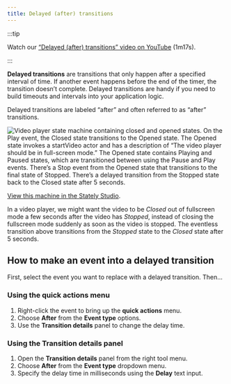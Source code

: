 ```yaml
---
title: Delayed (after) transitions
---
```


:::tip

Watch our [“Delayed (after) transitions” video on YouTube](https://www.youtube.com/watch?v=5RE_eazRhrw&list=PLvWgkXBB3dd4I_l-djWVU2UGPyBgKfnTQ&index=12) (1m17s).

:::

**Delayed transitions** are transitions that only happen after a specified interval of time. If another event happens before the end of the timer, the transition doesn’t complete. Delayed transitions are handy if you need to build timeouts and intervals into your application logic.

Delayed transitions are labeled “after” and often referred to as “after” transitions.

![Video player state machine containing closed and opened states. On the Play event, the Closed state transitions to the Opened state. The Opened state invokes a startVideo actor and has a description of “The video player should be in full-screen mode.” The Opened state contains Playing and Paused states, which are transitioned between using the Pause and Play events. There’s a Stop event from the Opened state that transitions to the final state of Stopped. There’s a delayed transition from the Stopped state back to the Closed state after 5 seconds.](TODO:)

[View this machine in the Stately Studio](https://stately.ai/registry/editor/e13bef2b-bb13-4465-96ac-0bc25340688e?machineId=5671366b-05cf-43f5-a09a-b88373ea27c1).

In a video player, we might want the video to be *Closed* out of fullscreen mode a few seconds after the video has *Stopped*, instead of closing the fullscreen mode suddenly as soon as the video is stopped. The eventless transition above transitions from the *Stopped* state to the *Closed* state after 5 seconds.

## How to make an event into a delayed transition

First, select the event you want to replace with a delayed transition. Then…

### Using the **quick actions** menu

1. Right-click the event to bring up the **quick actions** menu.
2. Choose **After** from the **Event type** options.
3. Use the **Transition details** panel to change the delay time.

### Using the **Transition details** panel

1. Open the **Transition details** panel from the right tool menu.
2. Choose **After** from the **Event type** dropdown menu.
3. Specify the delay time in milliseconds using the **Delay** text input.
